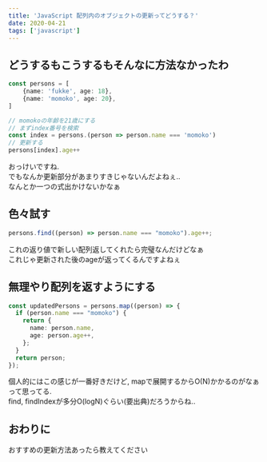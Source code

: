 ```yaml
---
title: 'JavaScript 配列内のオブジェクトの更新ってどうする？'
date: 2020-04-21
tags: ['javascript']
---
```


## どうするもこうするもそんなに方法なかったわ

```typescript
const persons = [
    {name: 'fukke', age: 18},
    {name: 'momoko', age: 20},
]

// momokoの年齢を21歳にする
// まずindex番号を検索
const index = persons.(person => person.name === 'momoko')
// 更新する
persons[index].age++
```

おっけいですね.\
でもなんか更新部分があまりすきじゃないんだよねぇ..\
なんとか一つの式出かけないかなぁ

## 色々試す

```typescript
persons.find((person) => person.name === "momoko").age++;
```

これの返り値で新しい配列返してくれたら完璧なんだけどなぁ\
これじゃ更新された後のageが返ってくるんですよねぇ

## 無理やり配列を返すようにする

```typescript
const updatedPersons = persons.map((person) => {
  if (person.name === "momoko") {
    return {
      name: person.name,
      age: person.age++,
    };
  }
  return person;
});
```

個人的にはこの感じが一番好きだけど, mapで展開するからO(N)かかるのがなぁって思ってる.\
find, findIndexが多分O(logN)ぐらい(要出典)だろうからね..

## おわりに

おすすめの更新方法あったら教えてください
